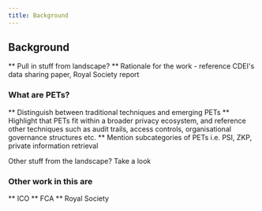 ```yaml
---
title: Background
---
```



<CookieBanner />

## Background
** Pull in stuff from landscape?
** Rationale for the work - reference CDEI's data sharing paper, Royal Society report

### What are PETs?
** Distinguish between traditional techniques and emerging PETs
** Highlight that PETs fit within a broader privacy ecosystem, and reference other techniques such as audit trails, access controls, organisational governance structures etc.
** Mention subcategories of PETs i.e. PSI, ZKP, private information retrieval

Other stuff from the landscape? Take a look

### Other work in this are
** ICO
** FCA
** Royal Society
